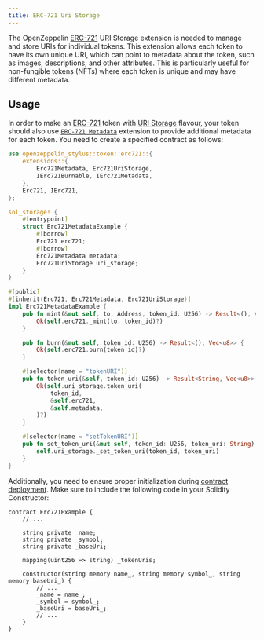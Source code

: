 ```yaml
---
title: ERC-721 Uri Storage
---
```


The OpenZeppelin [ERC-721](erc721.mdx) URI Storage extension is needed to manage and store URIs for individual tokens. This extension allows each token to have its own unique URI,
which can point to metadata about the token, such as images, descriptions, and other attributes.
This is particularly useful for non-fungible tokens (NFTs) where each token is unique and may have different metadata.

## Usage

In order to make an [ERC-721](erc721.mdx) token with [URI Storage](https://docs.rs/openzeppelin-stylus/0.1.0/openzeppelin_stylus/token/erc721/extensions/uri_storage/index.html) flavour,
your token should also use [`ERC-721 Metadata`](https://docs.rs/openzeppelin-stylus/0.1.0/openzeppelin_stylus/token/erc721/extensions/metadata/index.html) extension to provide additional metadata for each token.
You need to create a specified contract as follows:

```rust
use openzeppelin_stylus::token::erc721::{
    extensions::{
        Erc721Metadata, Erc721UriStorage,
        IErc721Burnable, IErc721Metadata,
    },
    Erc721, IErc721,
};

sol_storage! {
    #[entrypoint]
    struct Erc721MetadataExample {
        #[borrow]
        Erc721 erc721;
        #[borrow]
        Erc721Metadata metadata;
        Erc721UriStorage uri_storage;
    }
}

#[public]
#[inherit(Erc721, Erc721Metadata, Erc721UriStorage)]
impl Erc721MetadataExample {
    pub fn mint(&mut self, to: Address, token_id: U256) -> Result<(), Vec<u8>> {
        Ok(self.erc721._mint(to, token_id)?)
    }

    pub fn burn(&mut self, token_id: U256) -> Result<(), Vec<u8>> {
        Ok(self.erc721.burn(token_id)?)
    }

    #[selector(name = "tokenURI")]
    pub fn token_uri(&self, token_id: U256) -> Result<String, Vec<u8>> {
        Ok(self.uri_storage.token_uri(
            token_id,
            &self.erc721,
            &self.metadata,
        )?)
    }

    #[selector(name = "setTokenURI")]
    pub fn set_token_uri(&mut self, token_id: U256, token_uri: String) {
        self.uri_storage._set_token_uri(token_id, token_uri)
    }
}
```

Additionally, you need to ensure proper initialization during [contract deployment](deploy.mdx).
Make sure to include the following code in your Solidity Constructor:

```solidity
contract Erc721Example {
    // ...

    string private _name;
    string private _symbol;
    string private _baseUri;

    mapping(uint256 => string) _tokenUris;

    constructor(string memory name_, string memory symbol_, string memory baseUri_) {
        // ...
        _name = name_;
        _symbol = symbol_;
        _baseUri = baseUri_;
        // ...
    }
}
```
